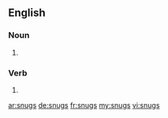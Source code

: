 ==English==

===Noun===
{{head|en|plural}}

# {{plural of|snug|lang=en}}

===Verb===
{{head|en|verb form}}

# {{en-third-person singular of|snug}}

[[ar:snugs]]
[[de:snugs]]
[[fr:snugs]]
[[my:snugs]]
[[vi:snugs]]